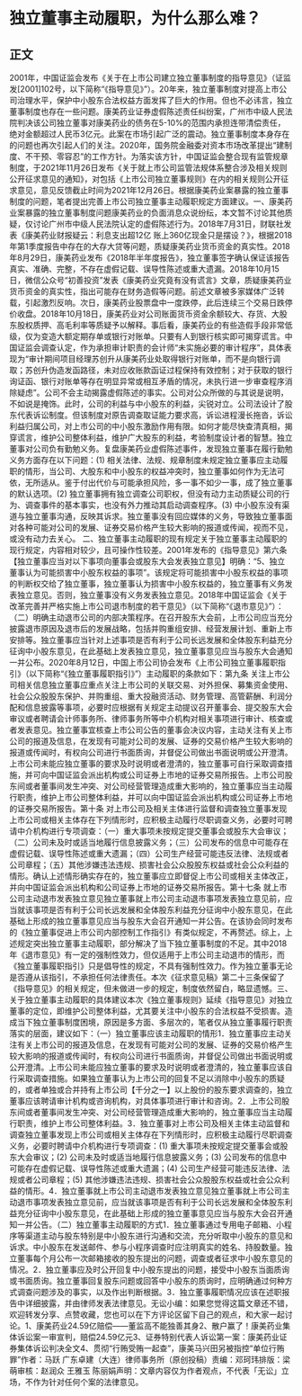 # 独立董事主动履职，为什么那么难？
## 正文
2001年，中国证监会发布《关于在上市公司建立独立董事制度的指导意见》（证监发[2001]102号，以下简称“《指导意见》”）。20年来，独立董事制度对提高上市公司治理水平，保护中小股东合法权益方面发挥了巨大的作用。但也不必讳言，独立董事制度也存在一些问题。康美药业证券虚假陈述责任纠纷案，广州市中级人民法院判决该公司独立董事对康美药业的债务在5-10%的范围内承担连带清偿责任，绝对金额超过人民币3亿元。此案在市场引起广泛的震动。独立董事制度本身存在的问题也再次引起人们的关注。2020年，国务院金融委对资本市场改革提出“建制度、不干预、零容忍”的工作方针。为落实该方针，中国证监会整合现有监管规章制度，于2021年11月26日发布《关于就上市公司监管法规体系整合涉及相关规则公开征求意见的通知》，对包括《上市公司独立董事规则》在内的相关规则公开征求意见，意见反馈截止时间为2021年12月26日。根据康美药业案暴露的独立董事制度的问题，笔者提出完善上市公司独立董事主动履职规定方面建议。一、康美药业案暴露的独立董事制度问题康美药业的负面消息众说纷纭，本文暂不讨论其他质疑，仅讨论广州市中级人民法院认定的虚假陈述行为。2018年7月31日，财联社发表《康美药业财报疑云：利息支出超12亿 账上360亿现金只是摆设？》，根据2018年第1季度报告中存在的大存大贷等问题，质疑康美药业货币资金的真实性。2018年8月29日，康美药业发布《2018年半年度报告》，独立董事签字确认保证该报告真实、准确、完整，不存在虚假记载、误导性陈述或重大遗漏。2018年10月15日，微信公众号“初善投资”发表《康美药业究竟有没有谎言》文章，质疑康美药业货币资金的真实性，指出可能存在财务造假等问题。前述文章被多家媒体广泛转载，引起激烈反响。次日，康美药业股票盘中一度跌停，此后连续三个交易日跌停价收盘。2018年10月18日，康美药业对公司账面货币资金余额较大、存货、大股东股权质押、高毛利率等质疑予以解释。事后看，康美药业的有些造假手段非常低级，仅为变造大额定期存单或银行对账单。只要有人到银行核实即可揭穿谎言。中国证监会调查认定，作为承担审计职责的会计师“未实施必要的审计程序”，具体表现为“审计期间项目经理苏创升从康美药业处取得银行对账单，而不是向银行调取；苏创升伪造发函路径，未对应收账款函证过程保持有效控制；对于获取的银行询证函、银行对账单等存在明显异常或相互矛盾的情况，未执行进一步审查程序消除疑虑”。公司不会主动揭露虚假陈述的事实。公司对公众所做的与其说是说明，不如说是掩饰。此时，公司的利益与中小股东的利益，尖锐对立。公司法设计了股东代表诉讼制度。但该制度对原告调查取证能力要求高，诉讼进程漫长拖沓，诉讼利益归属公司，对上市公司的中小股东激励作用有限。如何才能尽快查清真相，揭穿谎言，维护公司整体利益，维护广大股东的利益，考验制度设计者的智慧。独立董事对公司负有勤勉义务。复盘康美药业虚假陈述事件，发现独立董事在履行勤勉义务方面存在以下问题：(1) 相关法律、法规、规章制度未规定独立董事应主动履职的情形，当公司、大股东和中小股东的权益冲突时，独立董事如何作为无法可依，无所适从。鉴于付出代价与可能承担风险，多一事不如少一事，成了独立董事的默认选项。(2) 独立董事拥有独立调查公司职权，但没有动力主动质疑公司的行为、调查事件的基本事实，也没有外力推动其启动调查程序。(3) 中小股东没有渠道与独立董事沟通，反映其诉求。独立董事没有回应媒体的义务，导致独立董事面对各种可能对公司的发展、证券交易价格产生较大影响的报道或传闻，视而不见，或没有动力去关心。 二、独立董事主动履职的现有规定关于独立董事主动履职的现行规定，内容相对较少，且可操作性较差。2001年发布的《指导意见》第六条【独立董事应当对以下事项向董事会或股东大会发表独立意见】明确：“5、独立董事认为可能损害中小股东权益的事项”。该规定将可能损害中小股东权益的事项的判断权交给了独立董事，独立董事认为损害中小股东权益的，独立董事有义务发表独立意见。否则，独立董事没有义务发表独立意见。2018年中国证监会《关于改革完善并严格实施上市公司退市制度的若干意见》（以下简称“《退市意见》”）：（二）明确主动退市公司的内部决策程序。在召开股东大会前，上市公司应当充分披露退市原因及退市后的发展战略，包括并购重组安排、经营发展计划、重新上市安排等。独立董事应当针对上述事项是否有利于公司长远发展和全体股东利益充分征询中小股东意见，在此基础上发表独立意见，独立董事意见应当与股东大会通知一并公布。2020年8月12日，中国上市公司协会发布《上市公司独立董事履职指引》（以下简称“《独立董事履职指引》”）主动履职的条款如下：第九条 关注上市公司相关信息独立董事应重点关注上市公司的关联交易、对外担保、募集资金使用、社会公众股股东保护、并购重组、重大投融资活动、财务管理、高管薪酬、利润分配和信息披露等事项，必要时应根据有关规定主动提议召开董事会、提交股东大会审议或者聘请会计师事务所、律师事务所等中介机构对相关事项进行审计、核查或者发表意见。独立董事宜核查上市公司公告的董事会决议内容，主动关注有关上市公司的报道及信息，在发现有可能对公司的发展、证券的交易价格产生较大影响的报道或传闻时，有权向公司进行书面质询，并督促公司做出书面说明或公开澄清。上市公司未能应独立董事的要求及时说明或者澄清的，独立董事可自行采取调查措施，并可向中国证监会派出机构或公司证券上市地的证券交易所报告。上市公司股东间或者董事间发生冲突、对公司经营管理造成重大影响的，独立董事应当主动履行职责，维护上市公司整体利益，并可以向中国证监会派出机构或公司证券上市地的证券交易所报告。第十条 对上市公司及相关主体进行监督和调查独立董事发现上市公司或相关主体存在下列情形时，应积极主动履行尽职调查义务，必要时可聘请中介机构进行专项调查：（一）重大事项未按规定提交董事会或股东大会审议；（二）公司未及时或适当地履行信息披露义务；（三）公司发布的信息中可能存在虚假记载、误导性陈述或重大遗漏；（四）公司生产经营可能违反法律、法规或者公司章程；（五）其他涉嫌违法违规、损害社会公众股股东权益或社会公众利益的情形。确认上述情形确实存在的，独立董事应立即督促上市公司或相关主体改正，并向中国证监会派出机构和公司证券上市地的证券交易所报告。第十七条 就上市公司主动退市发表独立意见独立董事就上市公司主动退市事项发表独立意见前，应当就该事项是否有利于公司长远发展和全体股东利益充分征询中小股东意见，在此基础上形成的独立董事意见应当与股东大会召开通知一并公告。在该协会同时发布的《独立董事促进上市公司内部控制工作指引》有类似规定，不再赘述。综上，上述规定突出独立董事主动履职，部分解决了当下独立董事制度的不足。其中2018年《退市意见》有一定的强制性效力，但仅适用于上市公司主动退市的情形，而《独立董事履职指引》只是倡导性的规定，不具有强制性效力。作为独立董事无论是否遵从该指引，不承担任何法律责任。本次《征求意见稿》第二十三条保留了《指导意见》的相关规定，但未做进一步的规定，制度依然留白，略显遗憾。三、关于独立董事主动履职的具体建议本次《独立董事规则》延续《指导意见》对独立董事的定位，即维护公司整体利益，尤其要关注中小股东的合法权益不受损害。造成当下独立董事制度困境，原因是多方面、多层次的，笔者仅从独立董事履行职责落实的层面，建议如下：（一）独立董事应该主动履职的情形1．独立董事应主动关注有关上市公司的报道及信息，在发现有可能对公司的发展、证券的交易价格产生较大影响的报道或传闻时，有权向公司进行书面质询，并督促公司做出书面说明或公开澄清。上市公司未能应独立董事的要求及时说明或者澄清的，独立董事应该自行采取调查措施。如果独立董事认为上市公司的回复不足以消除中小股东的质疑的，或者单独或合并持有上市公司【千分之一】以上股份的股东要求调查的，独立董事应该聘请审计机构或咨询机构，对具体事项进行审计和咨询。2．上市公司股东间或者董事间发生冲突、对公司经营管理造成重大影响的，独立董事应当主动履行职责，维护上市公司整体利益。3．独立董事对上市公司及相关主体主动监督和调查独立董事发现上市公司或相关主体存在下列情形时，应积极主动履行尽职调查义务，必要时聘请中介机构进行专项调查：(1) 重大事项未按规定提交董事会或股东大会审议；(2) 公司未及时或适当地履行信息披露义务；(3) 公司发布的信息中可能存在虚假记载、误导性陈述或重大遗漏；(4) 公司生产经营可能违反法律、法规或者公司章程；(5) 其他涉嫌违法违规、损害社会公众股股东权益或社会公众利益的情形。4．独立董事就上市公司主动退市发表独立意见独立董事就上市公司主动退市事项发表独立意见前，应当就该事项是否有利于公司长远发展和全体股东利益充分征询中小股东意见，在此基础上形成的独立董事意见应当与股东大会召开通知一并公告。（二）独立董事主动履职的方式1．独立董事通过专用电子邮箱、小程序等渠道主动与股东特别是中小股东进行沟通和交流，充分听取中小股东的意见和诉求。中小股东在发送邮件、参与小程序调查时应注明真实的姓名、持股数量。独立董事每个月公布一次邮箱接收的股东提出的问题，调查或者征求中小股东意见的情况。2．独立董事应及时公开回复中小股东提出的问题，接受中小股东当面质询或书面质询。独立董事回复股东问题或回答中小股东的质询时，应明确通过何种方式调查问题涉及的事实，以及作出判断根据。3．独立董事履职情况应该在述职报告中详细披露，并由律师发表法律意见。无讼小编：如果您觉得这篇文章还不错，欢迎转发分享、点赞收藏，您也可以在下方评论区留下自己的观点，和大家一起讨论。1、康美药业24.59亿赔偿——董监高不能独善其身2、散户赢了！康美药业集体诉讼案一审宣判，赔偿24.59亿元3、证券特别代表人诉讼第一案：康美药业证券集体诉讼判决全文4、贯彻“行贿受贿一起查”，康美马兴田另被指控“单位行贿罪”作者：马跃 广东卓建（大连）律师事务所（原创投稿）责编：邓珂玮排版：梁萌审核：赵润众 王雅玉 陈丽娟声明：文章内容仅为作者观点，不代表「无讼」立场，不作为针对任何个案的法律意见。